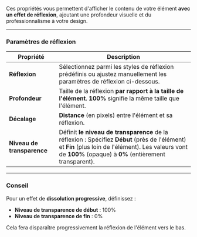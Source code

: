 Ces propriétés vous permettent d'afficher le contenu de votre élément **avec un effet de réflexion**, ajoutant une profondeur visuelle et du professionnalisme à votre design.

***

### **Paramètres de réflexion**

| **Propriété**              | **Description**                                                                                                                                                                                                |
| -------------------------- | -------------------------------------------------------------------------------------------------------------------------------------------------------------------------------------------------------------- |
| **Réflexion**              | Sélectionnez parmi les styles de réflexion prédéfinis ou ajustez manuellement les paramètres de réflexion ci-dessous.                                                                                          |
| **Profondeur**             | Taille de la réflexion **par rapport à la taille de l'élément**. **100%** signifie la même taille que l'élément.                                                                                               |
| **Décalage**               | **Distance** (en pixels) entre l'élément et sa réflexion.                                                                                                                                                      |
| **Niveau de transparence** | Définit **le niveau de transparence** de la réflexion : Spécifiez **Début** (près de l'élément) et **Fin** (plus loin de l'élément). Les valeurs vont de **100%** (opaque) à **0%** (entièrement transparent). |

***

### **Conseil**

Pour un effet de **dissolution progressive**, définissez :

* **Niveau de transparence de début** : 100%
* **Niveau de transparence de fin** : 0%

Cela fera disparaître progressivement la réflexion de l'élément vers le bas.
